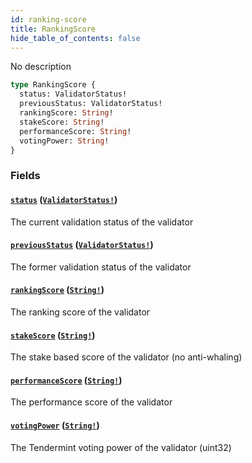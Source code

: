 ```yaml
---
id: ranking-score
title: RankingScore
hide_table_of_contents: false
---
```



No description

```graphql
type RankingScore {
  status: ValidatorStatus!
  previousStatus: ValidatorStatus!
  rankingScore: String!
  stakeScore: String!
  performanceScore: String!
  votingPower: String!
}
```


### Fields

#### [`status`](#) ([`ValidatorStatus!`](/docs/testnet/graphql/enums/validator-status))

The current validation status of the validator


#### [`previousStatus`](#) ([`ValidatorStatus!`](/docs/testnet/graphql/enums/validator-status))

The former validation status of the validator


#### [`rankingScore`](#) ([`String!`](/docs/testnet/graphql/scalars/string))

The ranking score of the validator


#### [`stakeScore`](#) ([`String!`](/docs/testnet/graphql/scalars/string))

The stake based score of the validator (no anti-whaling)


#### [`performanceScore`](#) ([`String!`](/docs/testnet/graphql/scalars/string))

The performance score of the validator


#### [`votingPower`](#) ([`String!`](/docs/testnet/graphql/scalars/string))

The Tendermint voting power of the validator (uint32)




